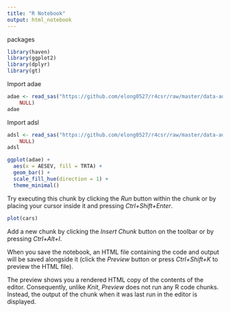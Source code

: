 ```yaml
---
title: "R Notebook"
output: html_notebook
---
```

packages
```r
library(haven)
library(ggplot2)
library(dplyr)
library(gt)
```
Import adae
```r
adae <- read_sas("https://github.com/elong0527/r4csr/raw/master/data-adam/adae.sas7bdat", 
    NULL)
adae


```
Import adsl
```r
adsl <- read_sas("https://github.com/elong0527/r4csr/raw/master/data-adam/adsl.sas7bdat", 
    NULL)
adsl
```
```r
ggplot(adae) +
  aes(x = AESEV, fill = TRTA) +
  geom_bar() +
  scale_fill_hue(direction = 1) +
  theme_minimal()
```















Try executing this chunk by clicking the *Run* button within the chunk or by placing your cursor inside it and pressing *Ctrl+Shift+Enter*. 

```r
plot(cars)
```

Add a new chunk by clicking the *Insert Chunk* button on the toolbar or by pressing *Ctrl+Alt+I*.

When you save the notebook, an HTML file containing the code and output will be saved alongside it (click the *Preview* button or press *Ctrl+Shift+K* to preview the HTML file).

The preview shows you a rendered HTML copy of the contents of the editor. Consequently, unlike *Knit*, *Preview* does not run any R code chunks. Instead, the output of the chunk when it was last run in the editor is displayed.
